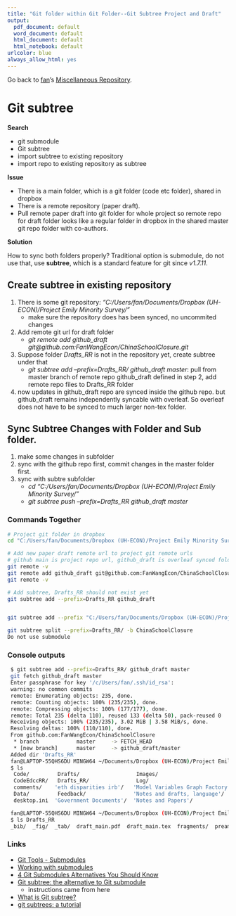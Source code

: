 ```yaml
---
title: "Git folder within Git Folder--Git Subtree Project and Draft"
output:
  pdf_document: default
  word_document: default
  html_document: default
  html_notebook: default
urlcolor: blue
always_allow_html: yes
---
```


Go back to [fan](http://fanwangecon.github.io/)'s [Miscellaneous Repository](http://fanwangecon.github.io/Tex4Econ/_nontex/).

# Git subtree

**Search**

- git submodule
- Git subtree
- import subtree to existing repository
- import repo to existing repository as subtree

**Issue**

- There is a main folder, which is a git folder (code etc folder), shared in dropbox
- There is a remote repository (paper draft).
- Pull remote paper draft into git folder for whole project so remote repo for draft folder looks like a regular folder in dropbox in the shared master git repo folder with co-authors.

**Solution**

How to sync both folders properly? Traditional option is submodule, do not use that, use **subtree**, which is a standard feature for git since *v1.7.11*.

## Create subtree in existing repository

1. There is some git repository: *"C:/Users/fan/Documents/Dropbox (UH-ECON)/Project Emily Minority Survey/"*
    - make sure the repository does has been synced, no uncommited changes
2. Add remote git url for draft folder
    - *git remote add github_draft git@github.com:FanWangEcon/ChinaSchoolClosure.git*
3. Suppose folder *Drafts_RR* is not in the repository yet, create subtree under that
    - *git subtree add --prefix=Drafts_RR/ github_draft master*: pull from master branch of remote repo github_draft defined in step 2, add remote repo files to Drafts_RR folder
4. now updates in github_draft repo are synced inside the github repo. but github_draft remains independently syncable with overleaf. So overleaf does not have to be synced to much larger non-tex folder.

## Sync Subtree Changes with Folder and Sub folder.

1. make some changes in subfolder
2. sync with the github repo first, commit changes in the master folder first.
3. sync with subtre subfolder
    - *cd "C:/Users/fan/Documents/Dropbox (UH-ECON)/Project Emily Minority Survey/"*
    - *git subtree push --prefix=Drafts_RR github_draft master*

### Commands Together

```bash

# Project git folder in dropbox
cd "C:/Users/fan/Documents/Dropbox (UH-ECON)/Project Emily Minority Survey/Drafts_RR"

# Add new paper draft remote url to project git remote urls
# github main is project repo url, github_draft is overleaf synced folder
git remote -v
git remote add github_draft git@github.com:FanWangEcon/ChinaSchoolClosure.git
git remote -v

# Add subtree, Drafts_RR should not exist yet
git subtree add --prefix=Drafts_RR github_draft


git subtree add --prefix "C:/Users/fan/Documents/Dropbox (UH-ECON)/Project Emily Minority Survey/Drafts_RR" git@github.com:FanWangEcon/ChinaSchoolClosure.git master --squash

git subtree split --prefix=Drafts_RR/ -b ChinaSchoolClosure
Do not use submodule
```

### Console outputs

```bash
 $ git subtree add --prefix=Drafts_RR/ github_draft master
 git fetch github_draft master
 Enter passphrase for key '/c/Users/fan/.ssh/id_rsa':
 warning: no common commits
 remote: Enumerating objects: 235, done.
 remote: Counting objects: 100% (235/235), done.
 remote: Compressing objects: 100% (177/177), done.
 remote: Total 235 (delta 110), reused 133 (delta 50), pack-reused 0
 Receiving objects: 100% (235/235), 3.02 MiB | 3.58 MiB/s, done.
 Resolving deltas: 100% (110/110), done.
 From github.com:FanWangEcon/ChinaSchoolClosure
  * branch            master     -> FETCH_HEAD
  * [new branch]      master     -> github_draft/master
 Added dir 'Drafts_RR'
 fan@LAPTOP-55QHS6DU MINGW64 ~/Documents/Dropbox (UH-ECON)/Project Emily Minority Survey (master)
 $ ls
  Code/         Drafts/                  Images/                           notes.md        'Possible Questions and Answers.docx'   > andbox/                                  Tables/
  CodeEdccRR/   Drafts_RR/               Log/                              onenote1.pdf     presentation/                          > choolConsolidation_main_sexHan_wlt.pdf  'Tables Old'/
  comments/    'eth disparities irb'/   'Model Variables Graph Factory'/   onenote2.pdf    'R&R comments.docx'                     choolConsolidationDraft_V1.pdf
  Data/         Feedback/               'Notes and drafts, language'/      Planning.xmind   README.md                              Submissions/
  desktop.ini  'Government Documents'/  'Notes and Papers'/                policies/       'Reference papers'/                     summer2014visitors/

 fan@LAPTOP-55QHS6DU MINGW64 ~/Documents/Dropbox (UH-ECON)/Project Emily Minority Survey (master)
 $ ls Drafts_RR
 _bib/  _fig/  _tab/  draft_main.pdf  draft_main.tex  fragments/  preamble_main.tex  sections/
```

### Links

- [Git Tools - Submodules](https://git-scm.com/book/en/v2/Git-Tools-Submodules)
- [Working with submodules](https://github.blog/2016-02-01-working-with-submodules/)
- [4 Git Submodules Alternatives You Should Know](https://codeburst.io/4-git-submodules-alternatives-you-should-know-592095859b0)
- [Git subtree: the alternative to Git submodule](https://www.atlassian.com/git/tutorials/git-subtree)
    + instructions came from here
- [What is Git subtree?](https://tsh.io/blog/git-subtree-or-how-i-stopped-worrying-and-learned-to-love-external-dependencies/)
- [git subtrees: a tutorial](https://medium.com/@v/git-subtrees-a-tutorial-6ff568381844)

